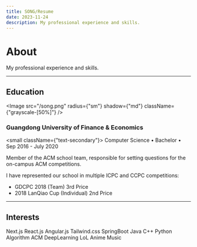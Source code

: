 ```yaml
---
title: SONG/Resume
date: 2023-11-24
description: My professional experience and skills.
---
```


# About

<p className={"text-secondary"}>My professional experience and skills.</p>

---

## Education

<Image
  src="/song.png"
  radius={"sm"}
  shadow={"md"}
  className={"grayscale-[50%]"}
/>

### Guangdong University of Finance & Economics

<small className={"text-secondary"}>
  Computer Science &bull; Bachelor &bull; Sep 2016 - July 2020
</small>

Member of the ACM school team, responsible for setting questions for the on-campus ACM competitions.

I have represented our school in multiple ICPC and CCPC competitions:

- GDCPC 2018 (Team) 3rd Price
- 2018 LanQiao Cup (Individual) 2nd Price

---

## Interests

<div className={"flex-wrap flex gap-4"}>
  <Chip color="primary" radius="sm" variant="flat">
    Next.js
  </Chip>
  <Chip color="primary" radius="sm" variant="flat">
    React.js
  </Chip>
  <Chip color="primary" radius="sm" variant="flat">
    Angular.js
  </Chip>
  <Chip color="primary" radius="sm" variant="flat">
    Tailwind.css
  </Chip>
  <Chip color="primary" radius="sm" variant="flat">
    SpringBoot
  </Chip>
  <Chip color="primary" radius="sm" variant="flat">
    Java
  </Chip>
  <Chip color="primary" radius="sm" variant="flat">
    C++
  </Chip>
  <Chip color="primary" radius="sm" variant="flat">
    Python
  </Chip>
  <Chip color="primary" radius="sm" variant="flat">
    Algorithm
  </Chip>
  <Chip color="primary" radius="sm" variant="flat">
    ACM
  </Chip>
  <Chip color="primary" radius="sm" variant="flat">
    DeepLearning
  </Chip>
  <Chip color="primary" radius="sm" variant="flat">
    LoL
  </Chip>
  <Chip color="primary" radius="sm" variant="flat">
    Anime
  </Chip>
  <Chip color="primary" radius="sm" variant="flat">
    Music
  </Chip>
</div>
